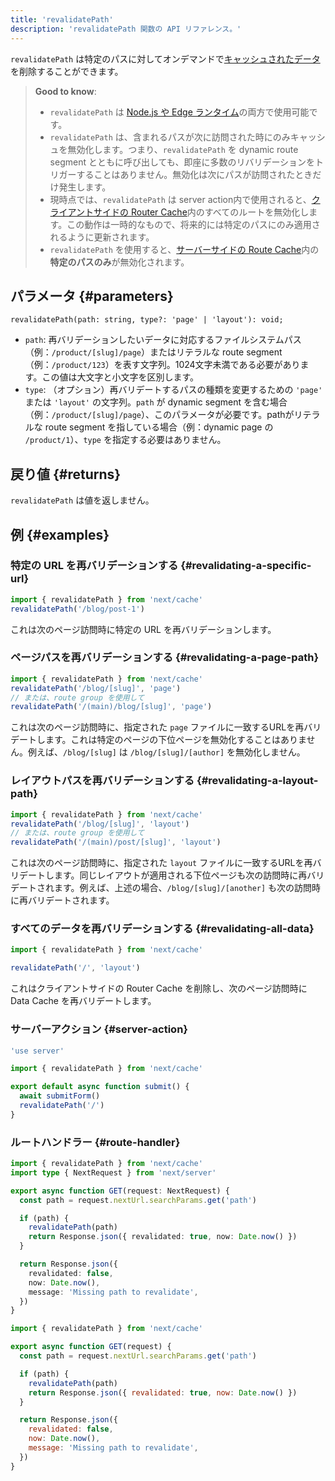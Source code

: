 ```yaml
---
title: 'revalidatePath'
description: 'revalidatePath 関数の API リファレンス。'
---
```


`revalidatePath` は特定のパスに対してオンデマンドで[キャッシュされたデータ](/docs/app/building-your-application/caching)を削除することができます。

> **Good to know**:
>
> - `revalidatePath` は [Node.js や Edge ランタイム](/docs/app/building-your-application/rendering/edge-and-nodejs-runtimes)の両方で使用可能です。
> - `revalidatePath` は、含まれるパスが次に訪問された時にのみキャッシュを無効化します。つまり、`revalidatePath` を dynamic route segment とともに呼び出しても、即座に多数のリバリデーションをトリガーすることはありません。無効化は次にパスが訪問されたときだけ発生します。
> - 現時点では、`revalidatePath` は server action内で使用されると、[クライアントサイドの Router Cache](/docs/app/building-your-application/caching#client-side-router-cache)内のすべてのルートを無効化します。この動作は一時的なもので、将来的には特定のパスにのみ適用されるように更新されます。
> - `revalidatePath` を使用すると、[サーバーサイドの Route Cache](/docs/app/building-your-application/caching#full-route-cache)内の**特定のパスのみ**が無効化されます。

## パラメータ {#parameters}

```tsx
revalidatePath(path: string, type?: 'page' | 'layout'): void;
```

- `path`: 再バリデーションしたいデータに対応するファイルシステムパス（例：`/product/[slug]/page`）またはリテラルな route segment（例：`/product/123`）を表す文字列。1024文字未満である必要があります。この値は大文字と小文字を区別します。
- `type`: （オプション）再バリデートするパスの種類を変更するための `'page'` または `'layout'` の文字列。`path` が dynamic segment を含む場合（例：`/product/[slug]/page`）、このパラメータが必要です。pathがリテラルな route segment を指している場合（例：dynamic page の `/product/1`）、`type` を指定する必要はありません。

## 戻り値 {#returns}

`revalidatePath` は値を返しません。

## 例 {#examples}

### 特定の URL を再バリデーションする {#revalidating-a-specific-url}

```ts
import { revalidatePath } from 'next/cache'
revalidatePath('/blog/post-1')
```

これは次のページ訪問時に特定の URL を再バリデーションします。

### ページパスを再バリデーションする {#revalidating-a-page-path}

```ts
import { revalidatePath } from 'next/cache'
revalidatePath('/blog/[slug]', 'page')
// または、route group を使用して
revalidatePath('/(main)/blog/[slug]', 'page')
```

これは次のページ訪問時に、指定された `page` ファイルに一致するURLを再バリデートします。これは特定のページの下位ページを無効化することはありません。例えば、`/blog/[slug]` は `/blog/[slug]/[author]` を無効化しません。

### レイアウトパスを再バリデーションする {#revalidating-a-layout-path}

```ts
import { revalidatePath } from 'next/cache'
revalidatePath('/blog/[slug]', 'layout')
// または、route group を使用して
revalidatePath('/(main)/post/[slug]', 'layout')
```

これは次のページ訪問時に、指定された `layout` ファイルに一致するURLを再バリデートします。同じレイアウトが適用される下位ページも次の訪問時に再バリデートされます。例えば、上述の場合、`/blog/[slug]/[another]` も次の訪問時に再バリデートされます。

### すべてのデータを再バリデーションする {#revalidating-all-data}

```ts
import { revalidatePath } from 'next/cache'

revalidatePath('/', 'layout')
```

これはクライアントサイドの Router Cache を削除し、次のページ訪問時に Data Cache を再バリデートします。

### サーバーアクション {#server-action}

<Tabs>
<TabItem value="ts" label="TypeScript">

```ts title="app/actions.ts" switcher
'use server'

import { revalidatePath } from 'next/cache'

export default async function submit() {
  await submitForm()
  revalidatePath('/')
}
```

</TabItem>
</Tabs>

### ルートハンドラー {#route-handler}

<Tabs>
<TabItem value="ts" label="TypeScript">

```ts title="app/api/revalidate/route.ts" switcher
import { revalidatePath } from 'next/cache'
import type { NextRequest } from 'next/server'

export async function GET(request: NextRequest) {
  const path = request.nextUrl.searchParams.get('path')

  if (path) {
    revalidatePath(path)
    return Response.json({ revalidated: true, now: Date.now() })
  }

  return Response.json({
    revalidated: false,
    now: Date.now(),
    message: 'Missing path to revalidate',
  })
}
```

</TabItem>
<TabItem value="js" label="JavaScript">

```js title="app/api/revalidate/route.js" switcher
import { revalidatePath } from 'next/cache'

export async function GET(request) {
  const path = request.nextUrl.searchParams.get('path')

  if (path) {
    revalidatePath(path)
    return Response.json({ revalidated: true, now: Date.now() })
  }

  return Response.json({
    revalidated: false,
    now: Date.now(),
    message: 'Missing path to revalidate',
  })
}
```

</TabItem>
</Tabs>
